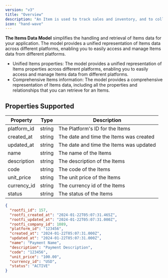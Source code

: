 ```yaml
---
version: "v3"
title: "Overview"
description: "An Item is used to track sales and inventory, and to collect sales tax. Items are also used to track income and expenses for tax purposes."
icon: "hand-wave"
---
```


**The Items Data Model** simplifies the handling and retrieval of Items data for your application. The model provides a unified representation of Items data across different platforms, enabling you to easily access and manage Items data from different platforms.

- Unified Items properties: The model provides a unified representation of Items properties across different platforms, enabling you to easily access and manage Items data from different platforms.
- Comprehensive Items information: The model provides a comprehensive representation of Items data, including all the properties and relationships that you can retrieve for an Items.

## Properties Supported

| Property    | Type   | Description                             |
| ----------- | ------ | --------------------------------------- |
| platform_id | string | The Platform's ID for the Items         |
| created_at  | string | The date and time the Items was created |
| updated_at  | string | The date and time the Items was updated |
| name        | string | The name of the Items                   |
| description | string | The description of the Items            |
| code        | string | The code of the Items                   |
| unit_price  | string | The unit price of the Items             |
| currency_id | string | The currency id of the Items            |
| status      | string | The status of the Items                 |

<ResponseExample name="The Items Object" >

```json The Items Response Object
{
  "rootfi_id": 157,
  "rootfi_created_at": "2024-01-22T05:07:31.465Z",
  "rootfi_updated_at": "2024-01-22T05:07:31.000Z",
  "rootfi_company_id": 1089,
  "platform_id": "123456",
  "created_at": "2024-01-22T05:07:31.000Z",
  "updated_at": "2024-01-22T05:07:31.000Z",
  "name": "Payment Name",
  "description": "Payment Description",
  "code": "123456",
  "unit_price": "100.00",
  "currency_id": "USD",
  "status": "ACTIVE"
}
```

</ResponseExample>
